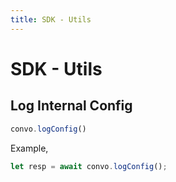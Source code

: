 ---
title: SDK - Utils
---



# SDK - Utils

## Log Internal Config



```javascript
convo.logConfig()
```



Example,


```javascript
let resp = await convo.logConfig();
```


